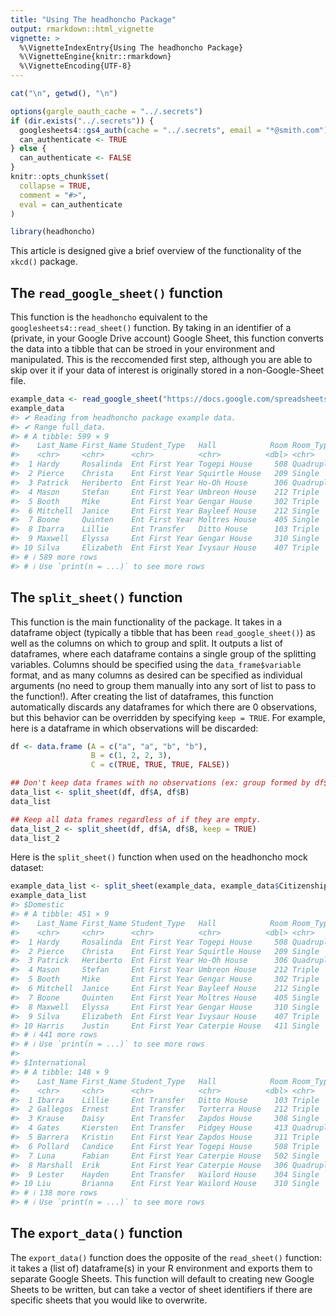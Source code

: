 ```yaml
---
title: "Using The headhoncho Package"
output: rmarkdown::html_vignette
vignette: >
  %\VignetteIndexEntry{Using The headhoncho Package}
  %\VignetteEngine{knitr::rmarkdown}
  %\VignetteEncoding{UTF-8}
---
```


```r
cat("\n", getwd(), "\n")
```


```r
options(gargle_oauth_cache = "../.secrets")
if (dir.exists("../.secrets")) {
  googlesheets4::gs4_auth(cache = "../.secrets", email = "*@smith.com")
  can_authenticate <- TRUE
} else {
  can_authenticate <- FALSE
}
knitr::opts_chunk$set(
  collapse = TRUE,
  comment = "#>",
  eval = can_authenticate
)
```

```r
library(headhoncho)
```


This article is designed give a brief overview of the functionality of the `xkcd()` package. 

## The `read_google_sheet()` function

This function is the `headhoncho` equivalent to the `googlesheets4::read_sheet()` function. By taking in an identifier of a (private, in your Google Drive account) Google Sheet, this function converts the data into a tibble that can be stroed in your environment and manipulated. This is the reccomended first step, although you are able to skip over it if your data of interest is originally stored in a non-Google-Sheet file. 

```r
example_data <- read_google_sheet("https://docs.google.com/spreadsheets/d/1HO3e_VCqdbyRGbKOgzt57aLLlhVCP7YQGmy411tqGNc/edit#gid=0")
example_data
#> ✔ Reading from headhoncho package example data.
#> ✔ Range full_data.
#> # A tibble: 599 × 9
#>    Last_Name First_Name Student_Type   Hall            Room Room_Type Citizenship_DESC DOB                 Email            
#>    <chr>     <chr>      <chr>          <chr>          <dbl> <chr>     <chr>            <dttm>              <chr>            
#>  1 Hardy     Rosalinda  Ent First Year Togepi House     508 Quadruple Domestic         1994-06-15 00:00:00 rhardy@pokeacade…
#>  2 Pierce    Christa    Ent First Year Squirtle House   209 Single    Domestic         2001-08-10 00:00:00 cpierce@pokeacad…
#>  3 Patrick   Heriberto  Ent First Year Ho-Oh House      306 Quadruple Domestic         1993-03-06 00:00:00 hpatrick@pokeaca…
#>  4 Mason     Stefan     Ent First Year Umbreon House    212 Triple    Domestic         1994-06-09 00:00:00 smason@pokeacade…
#>  5 Booth     Mike       Ent First Year Gengar House     302 Triple    Domestic         2003-10-30 00:00:00 mbooth@pokeacade…
#>  6 Mitchell  Janice     Ent First Year Bayleef House    212 Single    Domestic         2006-11-20 00:00:00 jmitchell@pokeac…
#>  7 Boone     Quinten    Ent First Year Moltres House    405 Single    Domestic         2004-11-17 00:00:00 qboone@pokeacade…
#>  8 Ibarra    Lillie     Ent Transfer   Ditto House      103 Triple    International    2000-03-23 00:00:00 libarra@pokeacad…
#>  9 Maxwell   Elyssa     Ent First Year Gengar House     310 Single    Domestic         2004-03-10 00:00:00 emaxwell@pokeaca…
#> 10 Silva     Elizabeth  Ent First Year Ivysaur House    407 Triple    Domestic         2005-04-20 00:00:00 esilva@pokeacade…
#> # ℹ 589 more rows
#> # ℹ Use `print(n = ...)` to see more rows
```


## The `split_sheet()` function

This function is the main functionality of the package. It takes in a dataframe object (typically a tibble that has been `read_google_sheet()`) as well as the columns on which to group and split. It outputs a list of dataframes, where each dataframe contains a single group of the splitting variables. Columns should be specified using the `data_frame$variable` format, and as many columns as desired can be specified as individual arguments (no need to group them manually into any sort of list to pass to the function!). After creating the list of dataframes, this function automatically discards any dataframes for which there are 0 observations, but this behavior can be overridden by specifying `keep = TRUE`. For example, here is a dataframe in which observations will be discarded:

```r
df <- data.frame (A = c("a", "a", "b", "b"),
                  B = c(1, 2, 2, 3),
                  C = c(TRUE, TRUE, TRUE, FALSE))

## Don't keep data frames with no observations (ex: group formed by df$A == "a" and df$B == 3)
data_list <- split_sheet(df, df$A, df$B)
data_list

## Keep all data frames regardless of if they are empty.
data_list_2 <- split_sheet(df, df$A, df$B, keep = TRUE)
data_list_2
```

Here is the `split_sheet()` function when used on the headhoncho mock dataset:

```r
example_data_list <- split_sheet(example_data, example_data$Citizenship_DESC)
example_data_list
#> $Domestic
#> # A tibble: 451 × 9
#>    Last_Name First_Name Student_Type   Hall            Room Room_Type Citizenship_DESC DOB                 Email           
#>    <chr>     <chr>      <chr>          <chr>          <dbl> <chr>     <chr>            <dttm>              <chr>           
#>  1 Hardy     Rosalinda  Ent First Year Togepi House     508 Quadruple Domestic         1994-06-15 00:00:00 rhardy@pokeacad…
#>  2 Pierce    Christa    Ent First Year Squirtle House   209 Single    Domestic         2001-08-10 00:00:00 cpierce@pokeaca…
#>  3 Patrick   Heriberto  Ent First Year Ho-Oh House      306 Quadruple Domestic         1993-03-06 00:00:00 hpatrick@pokeac…
#>  4 Mason     Stefan     Ent First Year Umbreon House    212 Triple    Domestic         1994-06-09 00:00:00 smason@pokeacad…
#>  5 Booth     Mike       Ent First Year Gengar House     302 Triple    Domestic         2003-10-30 00:00:00 mbooth@pokeacad…
#>  6 Mitchell  Janice     Ent First Year Bayleef House    212 Single    Domestic         2006-11-20 00:00:00 jmitchell@pokea…
#>  7 Boone     Quinten    Ent First Year Moltres House    405 Single    Domestic         2004-11-17 00:00:00 qboone@pokeacad…
#>  8 Maxwell   Elyssa     Ent First Year Gengar House     310 Single    Domestic         2004-03-10 00:00:00 emaxwell@pokeac…
#>  9 Silva     Elizabeth  Ent First Year Ivysaur House    407 Triple    Domestic         2005-04-20 00:00:00 esilva@pokeacad…
#> 10 Harris    Justin     Ent First Year Caterpie House   411 Single    Domestic         1991-11-22 00:00:00 jharris@pokeaca…
#> # ℹ 441 more rows
#> # ℹ Use `print(n = ...)` to see more rows
#> 
#> $International
#> # A tibble: 148 × 9
#>    Last_Name First_Name Student_Type   Hall            Room Room_Type Citizenship_DESC DOB                 Email           
#>    <chr>     <chr>      <chr>          <chr>          <dbl> <chr>     <chr>            <dttm>              <chr>           
#>  1 Ibarra    Lillie     Ent Transfer   Ditto House      103 Triple    International    2000-03-23 00:00:00 libarra@pokeaca…
#>  2 Gallegos  Ernest     Ent Transfer   Torterra House   212 Triple    International    2006-11-03 00:00:00 egallegos@pokea…
#>  3 Krause    Daisy      Ent Transfer   Zapdos House     308 Single    International    1992-06-25 00:00:00 dkrause@pokeaca…
#>  4 Gates     Kiersten   Ent Transfer   Pidgey House     413 Quadruple International    1993-11-23 00:00:00 kgates@pokeacad…
#>  5 Barrera   Kristin    Ent First Year Zapdos House     311 Triple    International    1997-08-14 00:00:00 kbarrera@pokeac…
#>  6 Pollard   Candice    Ent First Year Togepi House     508 Triple    International    2001-06-27 00:00:00 cpollard@pokeac…
#>  7 Luna      Fabian     Ent First Year Caterpie House   502 Single    International    1991-09-11 00:00:00 fluna@pokeacade…
#>  8 Marshall  Erik       Ent First Year Caterpie House   306 Quadruple International    2003-03-11 00:00:00 emarshall@pokea…
#>  9 Lester    Hayden     Ent Transfer   Wailord House    304 Single    International    2005-12-21 00:00:00 hlester@pokeaca…
#> 10 Liu       Brianna    Ent First Year Wailord House    310 Single    International    1994-09-26 00:00:00 bliu@pokeacadem…
#> # ℹ 138 more rows
#> # ℹ Use `print(n = ...)` to see more rows
```


## The `export_data()` function

The `export_data()` function does the opposite of the `read_sheet()` function: it takes a (list of) dataframe(s) in your R environment and exports them to separate Google Sheets. This function will default to creating new Google Sheets to be written, but can take a vector of sheet identifiers if there are specific sheets that you would like to overwrite. 




